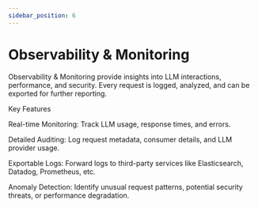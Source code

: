 ```yaml
---
sidebar_position: 6
---
```



# Observability & Monitoring

Observability & Monitoring provide insights into LLM interactions, performance, and security. Every request is logged, analyzed, and can be exported for further reporting.

Key Features

Real-time Monitoring: Track LLM usage, response times, and errors.

Detailed Auditing: Log request metadata, consumer details, and LLM provider usage.

Exportable Logs: Forward logs to third-party services like Elasticsearch, Datadog, Prometheus, etc.

Anomaly Detection: Identify unusual request patterns, potential security threats, or performance degradation.